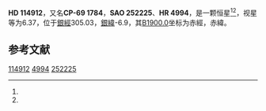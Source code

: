 {{Starbox begin
| name = HD 114912
}}
{{Starbox observe
| epoch = [[J2000.0|J2000.0]]
| constell = {{星座名待查}}<ref name=SIMBAD>{{cite web
 | url=http://simbad.u-strasbg.fr/simbad/sim-id?Ident=HR+4994
 | title =Pulsating variable Star
 | publisher=Centre de Données astronomiques de Strasbourg
 | work=SIMBAD
 | accessdate=2012-07-13}}</ref><ref name=DATA>{{cite web
 | url=http://vizier.u-strasbg.fr/viz-bin/VizieR-5?-out.add=.&-source=5050&-corr=PK=HR&-out.max=9999&HR=4994
 | title=VizieR Detailed Page
 | accessdate=2012-07-13
 | archive-date=2019-02-16
 | archive-url=https://web.archive.org/web/20190216081207/http://vizier.u-strasbg.fr/viz-bin/VizieR-5?-out.add=.&-source=5050&-corr=PK=HR&-out.max=9999&HR=4994
 | dead-url=no
 }}</ref>
| 星官 = 
| ra = {{RA|13|15|25.7}}<ref name=SIMBAD /><ref name=DATA />
| dec = {{DEC|-69|40|47}}<ref name=SIMBAD /><ref name=DATA />
| appmag_v = 6.37<ref name=SIMBAD /><ref name=DATA />
}}
{{Starbox character
| class = K2-3III<ref name=SIMBAD /><ref name=DATA />
| b-v = 1.21<ref name=SIMBAD /><ref name=DATA />
| u-b = 1.33<ref name=SIMBAD /><ref name=DATA />
| r-i = <ref name=SIMBAD /><ref name=DATA />
| variable = 
}}
{{Starbox astrometry
| radial_v = 1.33
| prop_mo_ra = -11
| parallax = 
| p_error = 
}}
{{Starbox catalog
| names =CP-69 1784，[[SAO星表|SAO]] 252225，[[HD星表|HD]] 114912，[[HR星表|HR]] 4994}}
{{Starbox reference |Simbad=HR+4994}}
{{Starbox end}}

'''HD 114912'''，又名'''CP-69 1784'''，'''SAO 252225'''、'''HR 4994'''，是一颗恒星<ref name=SIMBAD /><ref name=DATA />，视星等为6.37，位于[[銀道座標系|銀經]]305.03，[[銀道座標系|銀緯]]-6.9，其[[B1900.0|B1900.0]]坐标为赤經{{RA|13|8|30.3}}，赤緯{{DEC|-69|-6.9|55}}。

== 参考文献 ==
{{reflist}}

{{star-stub}}

[[Category:HD和HDE天體|114912]]
[[Category:HR天體|4994]]
[[Category:SAO天體|252225]]